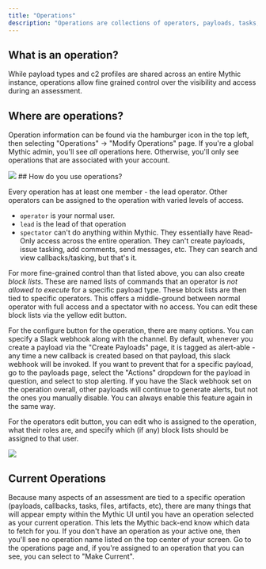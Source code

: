 ```yaml
---
title: "Operations"
description: "Operations are collections of operators, payloads, tasks, artifacts, callbacks, and files."
---
```


## What is an operation?

While payload types and c2 profiles are shared across an entire Mythic instance, operations allow fine grained control over the visibility and access during an assessment.

## Where are operations?

Operation information can be found via the hamburger icon in the top left, then selecting "Operations" -> "Modify Operations" page. If you're a global Mythic admin, you'll see *all* operations here. Otherwise, you'll only see operations that are associated with your account.

<Frame>
  <img src="/images/version-3.0/image-7.avif"/>
</Frame>
## How do you use operations?

Every operation has at least one member - the lead operator. Other operators can be assigned to the operation with varied levels of access.

- `operator` is your normal user.
- `lead` is the lead of that operation
- `spectator` can't do anything within Mythic. They essentially have Read-Only access across the entire operation. They can't create payloads, issue tasking, add comments, send messages, etc. They can search and view callbacks/tasking, but that's it.

For more fine-grained control than that listed above, you can also create *block lists*. These are named lists of commands that an operator is *not allowed to execute* for a specific payload type. These block lists are then tied to specific operators. This offers a middle-ground between normal operator with full access and a spectator with no access. You can edit these block lists via the yellow edit button.

For the configure button for the operation, there are many options. You can specify a Slack webhook along with the channel. By default, whenever you create a payload via the "Create Payloads" page, it is tagged as alert-able - any time a new callback is created based on that payload, this slack webhook will be invoked. If you want to prevent that for a specific payload, go to the payloads page, select the "Actions" dropdown for the payload in question, and select to stop alerting. If you have the Slack webhook set on the operation overall, other payloads will continue to generate alerts, but not the ones you manually disable. You can always enable this feature again in the same way.

For the operators edit button, you can edit who is assigned to the operation, what their roles are, and specify which (if any) block lists should be assigned to that user.

<Frame>
  <img src="/images/version-3.0/image-8.avif"/>
</Frame>

## Current Operations

Because many aspects of an assessment are tied to a specific operation (payloads, callbacks, tasks, files, artifacts, etc), there are many things that will appear empty within the Mythic UI until you have an operation selected as your current operation. This lets the Mythic back-end know which data to fetch for you. If you don't have an operation as your active one, then you'll see no operation name listed on the top center of your screen. Go to the operations page and, if you're assigned to an operation that you can see, you can select to "Make Current".
